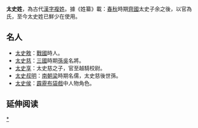 {{姓氏
|姓氏=太史
|繁體=
|簡體=
|拼音=Tàishǐ
|注音={{Pinyin2zhuyin|Tài}}{{Pinyin2zhuyin|shǐ}}
|中国大陆=Taishi
|台湾=
|香港=
|澳门=
|新加坡=
|马来西亚=
|越南=
|韩国=
|反切=
|同音字=
|堂号=
|郡望=
}}

'''太史姓'''，為古代[[漢字姓氏|漢字]][[複姓|複姓]]。據《姓纂》載：[[春秋时期|春秋]]時期[[齊國|齊國]]太史子余之後，以官為氏，至今太史姓已鮮少在使用。

== 名人 ==
* [[太史敫|太史敫]]：[[戰國_(中國)|戰國]]時人。
* [[太史慈|太史慈]]：[[三國|三國]]時期[[孫吳|孫吳]]名將。
* [[太史享|太史享]]：太史慈之子，官至越騎校尉。
* [[太史叔明|太史叔明]]：[[南朝梁|南朝梁]]時期名儒，太史慈後世孫。
*[[太史侯|太史侯]]：[[霹靂布袋戲|霹靂布袋戲]]中人物角色。

== 延伸阅读 ==
{{Wikisource further reading}}

{{姓氏小作品}}

[[Category:太史姓|*]]